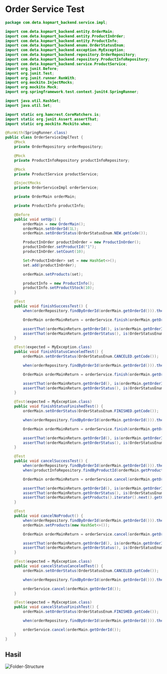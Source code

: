 
# Order Service Test

```java
package com.deta.kopmart_backend.service.impl;

import com.deta.kopmart_backend.entity.OrderMain;
import com.deta.kopmart_backend.entity.ProductInOrder;
import com.deta.kopmart_backend.entity.ProductInfo;
import com.deta.kopmart_backend.enums.OrderStatusEnum;
import com.deta.kopmart_backend.exception.MyException;
import com.deta.kopmart_backend.repository.OrderRepository;
import com.deta.kopmart_backend.repository.ProductInfoRepository;
import com.deta.kopmart_backend.service.ProductService;
import org.junit.Before;
import org.junit.Test;
import org.junit.runner.RunWith;
import org.mockito.InjectMocks;
import org.mockito.Mock;
import org.springframework.test.context.junit4.SpringRunner;

import java.util.HashSet;
import java.util.Set;

import static org.hamcrest.CoreMatchers.is;
import static org.junit.Assert.assertThat;
import static org.mockito.Mockito.when;

@RunWith(SpringRunner.class)
public class OrderServiceImplTest {
    @Mock
    private OrderRepository orderRepository;

    @Mock
    private ProductInfoRepository productInfoRepository;

    @Mock
    private ProductService productService;

    @InjectMocks
    private OrderServiceImpl orderService;

    private OrderMain orderMain;

    private ProductInfo productInfo;

    @Before
    public void setUp() {
        orderMain = new OrderMain();
        orderMain.setOrderId(1L);
        orderMain.setOrderStatus(OrderStatusEnum.NEW.getCode());

        ProductInOrder productInOrder = new ProductInOrder();
        productInOrder.setProductId("1");
        productInOrder.setCount(10);

        Set<ProductInOrder> set = new HashSet<>();
        set.add(productInOrder);

        orderMain.setProducts(set);

        productInfo = new ProductInfo();
        productInfo.setProductStock(10);
    }

    @Test
    public void finishSuccessTest() {
        when(orderRepository.findByOrderId(orderMain.getOrderId())).thenReturn(orderMain);

        OrderMain orderMainReturn = orderService.finish(orderMain.getOrderId());

        assertThat(orderMainReturn.getOrderId(), is(orderMain.getOrderId()));
        assertThat(orderMainReturn.getOrderStatus(), is(OrderStatusEnum.FINISHED.getCode()));
    }

    @Test(expected = MyException.class)
    public void finishStatusCanceledTest() {
        orderMain.setOrderStatus(OrderStatusEnum.CANCELED.getCode());

        when(orderRepository.findByOrderId(orderMain.getOrderId())).thenReturn(orderMain);

        OrderMain orderMainReturn = orderService.finish(orderMain.getOrderId());

        assertThat(orderMainReturn.getOrderId(), is(orderMain.getOrderId()));
        assertThat(orderMainReturn.getOrderStatus(), is(OrderStatusEnum.FINISHED.getCode()));
    }

    @Test(expected = MyException.class)
    public void finishStatusFinishedTest() {
        orderMain.setOrderStatus(OrderStatusEnum.FINISHED.getCode());

        when(orderRepository.findByOrderId(orderMain.getOrderId())).thenReturn(orderMain);

        OrderMain orderMainReturn = orderService.finish(orderMain.getOrderId());

        assertThat(orderMainReturn.getOrderId(), is(orderMain.getOrderId()));
        assertThat(orderMainReturn.getOrderStatus(), is(OrderStatusEnum.FINISHED.getCode()));
    }

    @Test
    public void cancelSuccessTest() {
        when(orderRepository.findByOrderId(orderMain.getOrderId())).thenReturn(orderMain);
        when(productInfoRepository.findByProductId(orderMain.getProducts().iterator().next().getProductId())).thenReturn(productInfo);

        OrderMain orderMainReturn = orderService.cancel(orderMain.getOrderId());

        assertThat(orderMainReturn.getOrderId(), is(orderMain.getOrderId()));
        assertThat(orderMainReturn.getOrderStatus(), is(OrderStatusEnum.CANCELED.getCode()));
        assertThat(orderMainReturn.getProducts().iterator().next().getCount(), is(10));
    }

    @Test
    public void cancelNoProduct() {
        when(orderRepository.findByOrderId(orderMain.getOrderId())).thenReturn(orderMain);
        orderMain.setProducts(new HashSet<>());

        OrderMain orderMainReturn = orderService.cancel(orderMain.getOrderId());

        assertThat(orderMainReturn.getOrderId(), is(orderMain.getOrderId()));
        assertThat(orderMainReturn.getOrderStatus(), is(OrderStatusEnum.CANCELED.getCode()));
    }

    @Test(expected = MyException.class)
    public void cancelStatusCanceledTest() {
        orderMain.setOrderStatus(OrderStatusEnum.CANCELED.getCode());

        when(orderRepository.findByOrderId(orderMain.getOrderId())).thenReturn(orderMain);

        orderService.cancel(orderMain.getOrderId());
    }

    @Test(expected = MyException.class)
    public void cancelStatusFinishTest() {
        orderMain.setOrderStatus(OrderStatusEnum.FINISHED.getCode());

        when(orderRepository.findByOrderId(orderMain.getOrderId())).thenReturn(orderMain);

        orderService.cancel(orderMain.getOrderId());
    }
}
```

## Hasil

<div style={{textAlign:'center'  }}>

<Bleed>![Folder-Structure](../../public/order-test.png)</Bleed>
</div>
